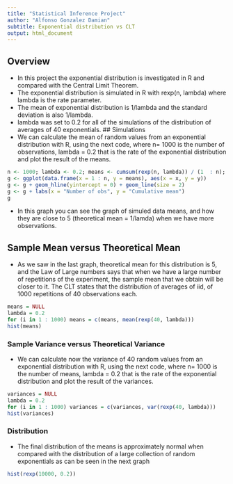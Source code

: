```yaml
---
title: "Statistical Inference Project"
author: "Alfonso Gonzalez Damian"
subtitle: Exponential distribution vs CLT
output: html_document
---
```

## Overview
* In this project the exponential distribution is investigated in R and compared with the Central Limit Theorem. 
* The exponential distribution is simulated in R with rexp(n, lambda) where lambda is the rate parameter. 
* The mean of exponential distribution is 1/lambda and the standard deviation is also 1/lambda. 
* lambda was set to 0.2 for all of the simulations of the distribution of averages of 40 exponentials. 
## Simulations
* We can calculate the mean of random values from an exponential distribution with R, using  the next code, where n= 1000 is the number of observations, lambda = 0.2 that is the rate of the exponential distribution and plot the result of the means.
```r
n <- 1000; lambda <- 0.2; means <- cumsum(rexp(n, lambda)) / (1  : n); library(ggplot2)
g <- ggplot(data.frame(x = 1 : n, y = means), aes(x = x, y = y)) 
g <- g + geom_hline(yintercept = 0) + geom_line(size = 2) 
g <- g + labs(x = "Number of obs", y = "Cumulative mean")
g
```

* In this graph you can see the graph of simuled data means, and how they are close to 5 (theoretical mean = 1/lamda) when we have more observations.

## Sample Mean versus Theoretical Mean
* As we saw in the last graph, theoretical mean for this distribution is 5, and the Law of Large numbers says that when we have a large number of repetitions of the experiment, the sample mean that we obtain will be closer to it. The CLT states that the distribution of averages of iid, of 1000 repetitions of 40 observations each. 
``` r
means = NULL
lambda = 0.2
for (i in 1 : 1000) means = c(means, mean(rexp(40, lambda)))
hist(means)
```

### Sample Variance versus Theoretical Variance
* We can calculate now the variance of 40 random values from an exponential distribution with R, using  the next code, where n= 1000 is the number of means, lambda = 0.2 that is the rate of the exponential distribution and plot the result of the variances.

``` r
variances = NULL
lambda = 0.2
for (i in 1 : 1000) variances = c(variances, var(rexp(40, lambda)))
hist(variances)
```

### Distribution
* The final distribution of the means is approximately normal when compared with the distribution of a large collection of random exponentials as can be seen in the next graph
``` r
hist(rexp(10000, 0.2))
```